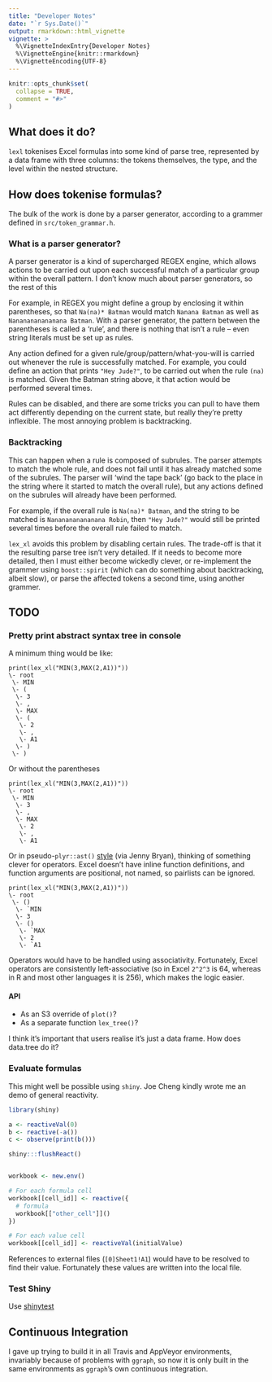 ```yaml
---
title: "Developer Notes"
date: "`r Sys.Date()`"
output: rmarkdown::html_vignette
vignette: >
  %\VignetteIndexEntry{Developer Notes}
  %\VignetteEngine{knitr::rmarkdown}
  %\VignetteEncoding{UTF-8}
---
```


```r
knitr::opts_chunk$set(
  collapse = TRUE,
  comment = "#>"
)
```

## What does it do?

`lexl` tokenises Excel formulas into some kind of parse tree, represented by a
data frame with three columns: the tokens themselves, the type,
and the level within the nested structure.

## How does tokenise formulas?

The bulk of the work is done by a parser generator, according to a grammer
defined in `src/token_grammar.h`.

### What is a parser generator?

A parser generator is a kind of supercharged REGEX engine, which allows actions
to be carried out upon each successful match of a particular group within the
overall pattern.  I don't know much about parser generators, so the rest of this

For example, in REGEX you might define a group by enclosing it within
parentheses, so that `Na(na)* Batman` would match `Nanana Batman` as well as
`Nananananananana Batman`.  With a parser generator, the pattern between the
parentheses is called a 'rule', and there is nothing that isn't a rule -- even
string literals must be set up as rules.

Any action defined for a given rule/group/pattern/what-you-will is carried out
whenever the rule is successfully matched.  For example, you could define an
action that prints `"Hey Jude?"`, to be carried out when the rule `(na)` is
matched.  Given the Batman string above, it that action would be performed
several times.

Rules can be disabled, and there are some tricks you can pull to have them act
differently depending on the current state, but really they're pretty
inflexible.  The most annoying problem is backtracking.

### Backtracking

This can happen when a rule is composed of subrules.  The parser attempts to
match the whole rule, and does not fail until it has already matched some of the
subrules.  The parser will 'wind the tape back' (go back to the place in the
string where it started to match the overall rule), but any actions defined on
the subrules will already have been performed.

For example, if the overall rule is `Na(na)* Batman`, and the string to be
matched is `Nananananananana Robin`, then `"Hey Jude?"` would still be printed
several times before the overall rule failed to match.

`lex_xl` avoids this problem by disabling certain rules.  The trade-off is that it
the resulting parse tree isn't very detailed.  If it needs to become more
detailed, then I must either become wickedly clever, or re-implement the grammer
using `boost::spirit` (which can do something about backtracking, albeit slow),
or parse the affected tokens a second time, using another grammer.

## TODO

### Pretty print abstract syntax tree in console

A minimum thing would be like:

```
print(lex_xl("MIN(3,MAX(2,A1))"))
\- root
 \- MIN
 \- (
  \- 3
  \- ,
  \- MAX
  \- (
   \- 2
   \- ,
   \- A1
  \- )
 \- )
```

Or without the parentheses

```
print(lex_xl("MIN(3,MAX(2,A1))"))
\- root
 \- MIN
  \- 3
  \- ,
  \- MAX
   \- 2
   \- ,
   \- A1
```

Or in pseudo-`plyr::ast()` [style](http://adv-r.had.co.nz/Expressions.html) (via
Jenny Bryan), thinking of something clever for operators.  Excel doesn't have
inline function definitions, and function arguments are positional, not named,
so pairlists can be ignored.

```
print(lex_xl("MIN(3,MAX(2,A1))"))
\- root
 \- ()
  \- `MIN
  \- 3
  \- ()
   \- `MAX
   \- 2
   \- `A1
```

Operators would have to be handled using associativity.  Fortunately, Excel
operators are consistently left-associative (so in Excel `2^2^3` is 64, whereas
in R and most other languages it is 256), which makes the logic easier.

#### API

* As an S3 override of `plot()`?
* As a separate function `lex_tree()`?

I think it's important that users realise it's just a data frame.  How does
data.tree do it?

### Evaluate formulas

This might well be possible using `shiny`.  Joe Cheng kindly wrote me an
demo of general reactivity.

```r
library(shiny)

a <- reactiveVal(0)
b <- reactive(-a())
c <- observe(print(b()))

shiny:::flushReact()


workbook <- new.env()

# For each formula cell
workbook[[cell_id]] <- reactive({
  # formula
  workbook[["other_cell"]]()
})

# For each value cell
workbook[[cell_id]] <- reactiveVal(initialValue)
```

References to external files (`[0]Sheet1!A1`) would have to be resolved to find
their value.  Fortunately these values are written into the local file.

### Test Shiny

Use [shinytest](https://rstudio.github.io/shinytest/articles/shinytest.html)

## Continuous Integration

I gave up trying to build it in all Travis and AppVeyor environments, invariably
because of problems with `ggraph`, so now it is only built in the same
environments as `ggraph`'s own continuous integration.
